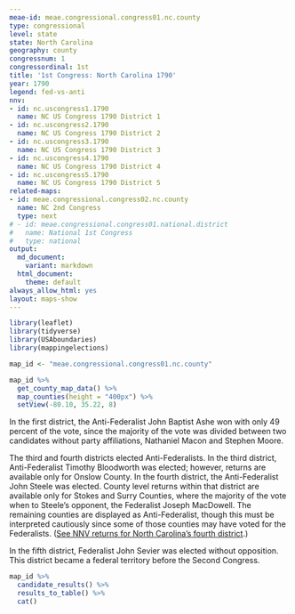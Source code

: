 ```yaml
---
meae-id: meae.congressional.congress01.nc.county
type: congressional
level: state
state: North Carolina
geography: county
congressnum: 1
congressordinal: 1st
title: '1st Congress: North Carolina 1790'
year: 1790
legend: fed-vs-anti
nnv:
- id: nc.uscongress1.1790
  name: NC US Congress 1790 District 1
- id: nc.uscongress2.1790
  name: NC US Congress 1790 District 2
- id: nc.uscongress3.1790
  name: NC US Congress 1790 District 3
- id: nc.uscongress4.1790
  name: NC US Congress 1790 District 4
- id: nc.uscongress5.1790
  name: NC US Congress 1790 District 5
related-maps:
- id: meae.congressional.congress02.nc.county
  name: NC 2nd Congress
  type: next
# - id: meae.congressional.congress01.national.district
#   name: National 1st Congress
#   type: national
output:
  md_document:
    variant: markdown
  html_document:
    theme: default
always_allow_html: yes
layout: maps-show
---
```


```r
library(leaflet)
library(tidyverse)
library(USAboundaries)
library(mappingelections)

map_id <- "meae.congressional.congress01.nc.county"
```

<div class="map">

```r
map_id %>%
  get_county_map_data() %>% 
  map_counties(height = "400px") %>% 
  setView(-80.10, 35.22, 8)
```

</div>

In the first district, the Anti-Federalist John Baptist Ashe won with only 49 percent of the vote, since the majority of the vote was divided between two candidates without party affiliations, Nathaniel Macon and Stephen Moore.

The third and fourth districts elected Anti-Federalists. In the third district, Anti-Federalist Timothy Bloodworth was elected; however, returns are available only for Onslow County. In the fourth district, the Anti-Federalist John Steele was elected. County level returns within that district are available only for Stokes and Surry Counties, where the majority of the vote when to Steele’s opponent, the Federalist Joseph MacDowell. The remaining counties are displayed as Anti-Federalist, though this must be interpreted cautiously since some of those counties may have voted for the Federalists. ([See NNV returns for North Carolina’s fourth district](http://elections.lib.tufts.edu/catalog/tufts:nc.uscongress4.1790).)

In the fifth district, Federalist John Sevier was elected without opposition. This district became a federal territory before the Second Congress.

<div class="results-table">

```r
map_id %>%
  candidate_results() %>%
  results_to_table() %>%
  cat()
```

</div>
